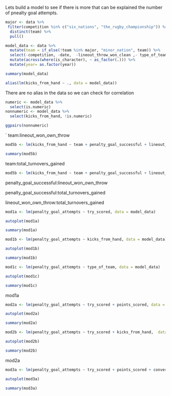 


Lets build a model to see if there is more that can be explained the number of pnealty goal attempts.

```r

major <- data %>% 
 filter(competition %in% c("six_nations", "the_rugby_championship")) %>% 
  distinct(team) %>% 
  pull()

model_data <- data %>%
  mutate(team = if_else(!team %in% major, "minor_nation", team)) %>% 
  select(-competition, -date,  -lineout_throw_won_clean ,- type_of_team, - match, -penalty_goal_attempts, -try_assist, -red_card, -yellow_card, - hemisphere) %>% 
  mutate(across(where(is_character), ~ as_factor(.))) %>% 
  mutate(year= as.factor(year))  


```


```r
summary(model_data)
```


```r
alias(lm(kicks_from_hand ~ ., data = model_data))
```

There are no alias in the data so we can check for correlation







```r
numeric <- model_data %>% 
  select(is.numeric)
nonnumeric <- model_data %>% 
  select(kicks_from_hand, !is.numeric)
```




```r
ggpairs(nonnumeric)
```


`
team:lineout_won_own_throw

```r
mod5b <- lm(kicks_from_hand ~ team + penalty_goal_successful + lineout_won_own_throw + total_turnovers_gained + team:lineout_won_own_throw, data = model_data)

summary(mod5b)
```

team:total_turnovers_gained

```r
mod5b <- lm(kicks_from_hand ~ team + penalty_goal_successful + lineout_won_own_throw + total_turnovers_gained + team:total_turnovers_gained, data = model_data)

```


penalty_goal_successful:lineout_won_own_throw



penalty_goal_successful:total_turnovers_gained

lineout_won_own_throw:total_turnovers_gained
















```r
mod1a <- lm(penalty_goal_attempts ~ try_scored, data = model_data)

autoplot(mod1a)

summary(mod1a)
```

```r
mod1b <- lm(penalty_goal_attempts ~ kicks_from_hand, data = model_data)

autoplot(mod1b)

summary(mod1b)
```

```r
mod1c <- lm(penalty_goal_attempts ~ type_of_team, data = model_data)

autoplot(mod1c)

summary(mod1c)
```


mod1a 





```r
mod2a <- lm(penalty_goal_attempts ~ try_scored + points_scored, data = model_data)

autoplot(mod2a)

summary(mod2a)

```

```r
mod2b <- lm(penalty_goal_attempts ~ try_scored + kicks_from_hand,  data = model_data)

autoplot(mod2b)

summary(mod2b)
```
mod2a 


```r
mod3a <- lm(penalty_goal_attempts ~ try_scored + points_scored + conversion_missed, data = model_data)
```

```r
autoplot(mod3a)

summary(mod3a)
```

```r

```

